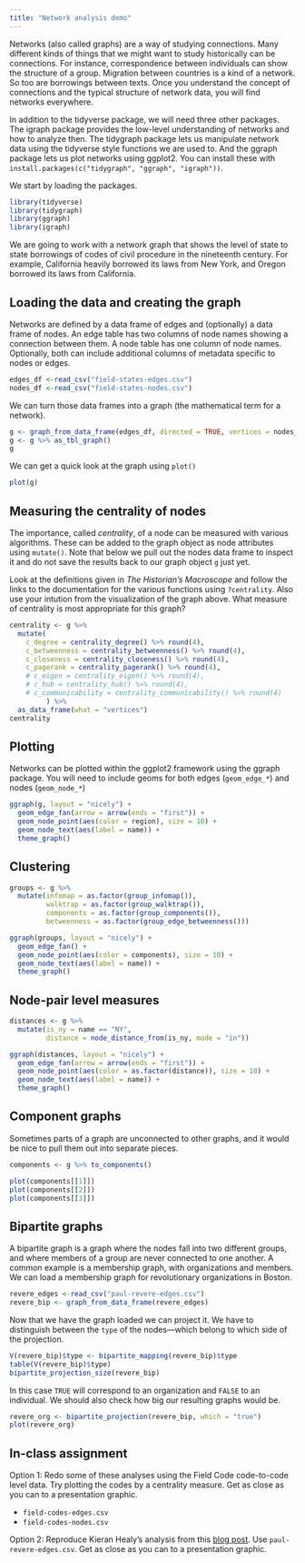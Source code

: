 ```yaml
---
title: "Network analysis demo"
---
```


Networks (also called graphs) are a way of studying connections. Many different kinds of things that we might want to study historically can be connections. For instance, correspondence between individuals can show the structure of a group. Migration between countries is a kind of a network. So too are borrowings between texts. Once you understand the concept of connections and the typical structure of network data, you will find networks everywhere.

In addition to the tidyverse package, we will need three other packages. The igraph package provides the low-level understanding of networks and how to analyze then. The tidygraph package lets us manipulate network data using the tidyverse style functions we are used to. And the ggraph package lets us plot networks using ggplot2. You can install these with `install.packages(c("tidygraph", "ggraph", "igraph"))`.

We start by loading the packages.

```r
library(tidyverse)
library(tidygraph)
library(ggraph)
library(igraph)
```

We are going to work with a network graph that shows the level of state to state borrowings of codes of civil procedure in the nineteenth century. For example, California heavily borrowed its laws from New York, and Oregon borrowed its laws from California.

## Loading the data and creating the graph

Networks are defined by a data frame of edges and (optionally) a data frame of nodes. An edge table has two columns of node names showing a connection between them. A node table has one column of node names. Optionally, both can include additional columns of metadata specific to nodes or edges.

```r
edges_df <-read_csv("field-states-edges.csv")
nodes_df <-read_csv("field-states-nodes.csv")
```

We can turn those data frames into a graph (the mathematical term for a network).

```r
g <- graph_from_data_frame(edges_df, directed = TRUE, vertices = nodes_df)
g <- g %>% as_tbl_graph()
g
```

We can get a quick look at the graph using `plot()`

```r
plot(g)
```

## Measuring the centrality of nodes

The importance, called *centrality*, of a node can be measured with various algorithms. These can be added to the graph object as node attributes using `mutate()`. Note that below we pull out the nodes data frame to inspect it and do not save the results back to our graph object `g` just yet.

Look at the definitions given in *The Historian's Macroscope* and follow the links to the documentation for the various functions using `?centrality`. Also use your intution from the visualization of the graph above. What measure of centrality is most appropriate for this graph?

```r
centrality <- g %>% 
  mutate(
    c_degree = centrality_degree() %>% round(4),
    c_betweenness = centrality_betweenness() %>% round(4),
    c_closeness = centrality_closeness() %>% round(4),
    c_pagerank = centrality_pagerank() %>% round(4),
    # c_eigen = centrality_eigen() %>% round(4),
    # c_hub = centrality_hub() %>% round(4),
    # c_communicability = centrality_communicability() %>% round(4)
         ) %>% 
  as_data_frame(what = "vertices") 
centrality
```

## Plotting

Networks can be plotted within the ggplot2 framework using the ggraph package. You will need to include geoms for both edges (`geom_edge_*`) and nodes (`geom_node_*`)

```r
ggraph(g, layout = "nicely") +
  geom_edge_fan(arrow = arrow(ends = "first")) +
  geom_node_point(aes(color = region), size = 10) +
  geom_node_text(aes(label = name)) +
  theme_graph()
```

## Clustering

```r
groups <- g %>% 
  mutate(infomap = as.factor(group_infomap()),
         walktrap = as.factor(group_walktrap()),
         components = as.factor(group_components()),
         betweenness = as.factor(group_edge_betweenness()))

ggraph(groups, layout = "nicely") +
  geom_edge_fan() +
  geom_node_point(aes(color = components), size = 10) +
  geom_node_text(aes(label = name)) +
  theme_graph()
```

## Node-pair level measures

```r
distances <- g %>% 
  mutate(is_ny = name == "NY",
         distance = node_distance_from(is_ny, mode = "in")) 

ggraph(distances, layout = "nicely") +
  geom_edge_fan(arrow = arrow(ends = "first")) +
  geom_node_point(aes(color = as.factor(distance)), size = 10) +
  geom_node_text(aes(label = name)) +
  theme_graph()
```

## Component graphs

Sometimes parts of a graph are unconnected to other graphs, and it would be nice to pull them out into separate pieces.

```r
components <- g %>% to_components()

plot(components[[1]])
plot(components[[2]])
plot(components[[3]])
```

## Bipartite graphs

A bipartite graph is a graph where the nodes fall into two different groups, and where members of a group are never connected to one another. A common example is a membership graph, with organizations and members. We can load a membership graph for revolutionary organizations in Boston.

```r
revere_edges <-read_csv("paul-revere-edges.csv")
revere_bip <- graph_from_data_frame(revere_edges)
```

Now that we have the graph loaded we can project it. We have to distinguish between the `type` of the nodes---which belong to which side of the projection.

```r
V(revere_bip)$type <- bipartite_mapping(revere_bip)$type
table(V(revere_bip)$type)
bipartite_projection_size(revere_bip)
```
In this case `TRUE` will correspond to an organization and `FALSE` to an individual. We should also check how big our resulting graphs would be.

```r
revere_org <- bipartite_projection(revere_bip, which = "true")
plot(revere_org)
```

## In-class assignment

Option 1: Redo some of these analyses using the Field Code code-to-code level data. Try plotting the codes by a centrality measure. Get as close as you can to a presentation graphic.

- `field-codes-edges.csv`
- `field-codes-nodes.csv`

Option 2: Reproduce Kieran Healy's analysis from this [blog post](https://kieranhealy.org/blog/archives/2013/06/09/using-metadata-to-find-paul-revere/). Use `paul-revere-edges.csv`. Get as close as you can to a presentation graphic.
